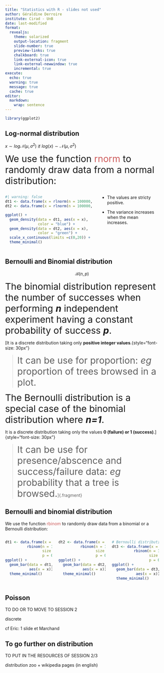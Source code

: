 ```yaml
---
title: "Statistics with R - slides not used"
author: Géraldine Derroire
institute: Cirad - UnB
date: last-modified
format: 
  revealjs:
    theme: solarized
    output-location: fragment 
    slide-number: true
    preview-links: true
    chalkboard: true
    link-external-icon: true
    link-external-newwindow: true
    incremental: true
execute:
  echo: true   
  warning: true
  message: true 
  cache: true
editor: 
  markdown: 
    wrap: sentence
---
```


```r
library(ggplot2)
```


## Log-normal distribution {.smaller}

$x \sim log\mathcal{N}(\mu, \sigma^2)$ if $log(x) \sim \mathcal{N}(\mu, \sigma^2)$

[We use the function [rnorm]{style="color:indianred;"} to randomly draw data from a normal distribution:]{style="font-size: 30px"}

::::: columns
::: {.column width="60%"}


```r
#| warning: false
dt1 <- data.frame(x = rlnorm(n = 100000, mean = 0, sd = 1))
dt2 <- data.frame(x = rlnorm(n = 100000, mean = 1, sd = 1))

ggplot() + 
  geom_density(data = dt1, aes(x = x), 
               color = "blue") + 
  geom_density(data = dt2, aes(x = x), 
               color = "green") + 
  scale_x_continuous(limits =c(0,20)) +
  theme_minimal()
```
:::

::: {.column width="40%"}

* The values are stricty positive.

* The variance increases when the mean increases. 

:::
:::::


## Bernoulli and Binomial distribution {.scrollable}

$$\mathcal{B}(n, p)$$

[The binomial distribution represent the number of successes when performing ***n*** independent experiment having a constant probability of success ***p***.]{style="font-size: 30px"}

[It is a discrete distribution taking only **positive integer values**.{style="font-size: 30px"}

> [[It can be use for proportion: *eg* proportion of trees browsed in a plot.]{style="font-size: 30px"}]{.fragment}

::: fragment
[The Bernoulli distribution is a special case of the binomial distribution where ***n=1***.]{style="font-size: 30px"}

It is a discrete distribution taking only the values **0 (failure) or 1 (success)**.]{style="font-size: 30px"}
:::

> [It can be use for presence/abscence and success/failure data: *eg* probability that a tree is browsed.]{style="font-size: 30px"}]{.fragment}



## Bernoulli and binomial distribution {.scrollable}

We use the function [rbinom]{style="color:indianred;"} to randomly draw data from a binomial or a Bernoulli distribution:

::::: columns
::: {.column width="33%"}
```r
dt1 <- data.frame(x = 
          rbinom(n = 100000, 
                 size  = 20, 
                 p = 0.5))
ggplot() + 
  geom_bar(data = dt1, 
           aes(x = x)) +
  theme_minimal()
```
:::

::: {.column width="33%"}
```r
dt2 <- data.frame(x = 
          rbinom(n = 100000, 
                 size = 20, 
                 p = 0.7))
ggplot() + 
  geom_bar(data = dt2, 
           aes(x = x)) +
  theme_minimal()
```
:::

::: {.column width="33%"}
```r
# Bernoulli distribution
dt3 <- data.frame(x = 
          rbinom(n = 100000, 
                 size = 1, 
                 p = 0.5))
ggplot() +
  geom_bar(data = dt3, 
           aes(x = x)) +
  theme_minimal()
```
:::
:::::


## Poisson

TO DO OR TO MOVE TO SESSION 2

discrete

cf Eric: 1 slide et Marchand

## To go further on distribution

TO PUT IN THE RESOURCES OF SESSION 2/3

distribution zoo + wikipedia pages (in english)

